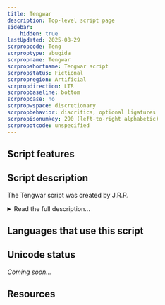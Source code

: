 ```yaml
---
title: Tengwar
description: Top-level script page
sidebar:
    hidden: true
lastUpdated: 2025-08-29
scrpropcode: Teng
scrproptype: abugida
scrpropname: Tengwar
scrpropshortname: Tengwar script
scrpropstatus: Fictional
scrpropregion: Artificial
scrpropdirection: LTR
scrpropbaseline: bottom
scrpropcase: no
scrpropwspace: discretionary
scrpropbehavior: diacritics, optional ligatures
scrpropisonumkey: 290 (left-to-right alphabetic)
scrpropotcode: unspecified
---
```



## Script features

<ScriptInfo />

## Script description

The Tengwar script was created by J.R.R.

<details>
<summary>Read the full description...</summary>Tolkein in the 1920s or ‘30s, and popularized in his fictional novels such as The Lord of the Rings trilogy. The script is used for writing a number of the languages of Middle-earth, where the novels are set.

Each language written in the script has its own orthography, called a _mode_. All modes are written from left to right, with numbers written from right to left. The script is an abugida with each letter representing a consonant. The shapes of the letters are based on a rounded ‘bow’ called a _lúva_ and a stem called a _telco_.

The precise phonetic value of each sign varies from one mode to another; for example, the letter representing [mp] in the Quenya mode represents [v] in the Sindarin mode. However, the symbol/sound relationship is not arbitrary; a significant number of letters represent consistent or closely related sounds between modes, and within a mode there are rules governing the modifications of signs and sounds. For example, in the Quenya mode, a bow with a left-side stem represents a voiced sound, the equivalent bow with a right-side stem represents a voiceless sound, and the equivalent bow without a stem represents a nasal.

Vowels are indicated with diacritics called _tehtar_, which are written directly above or below the consonant they modify. In some modes the tehtar modify the preceding consonant, in others, the following consonant.

There are also modes in which vowels are omitted or optionally written using spacing letters, so the script can also be called an abjad.

Tengwar is a cursive script, based on calligraphic handwriting. Ligatures are commonly used, but are not obligatory. Neither reordering nor complex positioning are necessary for processing the script.

A unique system of punctuation is used for writing Tengwar. Numbers can be written with a set of numeral symbols or with alphabetic letters modified by a dot or bar above them.
</details>

## Languages that use this script

<WsList script='Teng' wsMax='5' />

## Unicode status

_Coming soon..._

## Resources

<ScriptResources detailSummary='seemore' />

